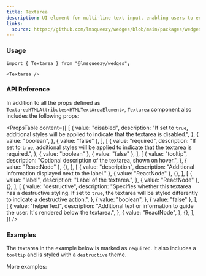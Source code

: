 ```yaml
---
title: Textarea
description: UI element for multi-line text input, enabling users to enter data or information.
links:
  source: https://github.com/lmsqueezy/wedges/blob/main/packages/wedges/src/components/Textarea/Textarea.tsx
---
```


<PreviewComponent name="textarea/preview" />

### Usage

```tsx
import { Textarea } from "@lmsqueezy/wedges";
```

```tsx showLineNumbers
<Textarea />
```

### API Reference

In addition to all the props defined as `TextareaHTMLAttributes<HTMLTextAreaElement>`, `Textarea` component also includes the following props:

<PropsTable
  content={[
    [
      {
        value: "disabled",
        description:
          "If set to `true`, additional styles will be applied to indicate that the textarea is disabled.",
      },
      {
        value: "boolean",
      },
      { value: "false" },
    ],
    [
      {
        value: "required",
        description:
          "If set to `true`, additional styles will be applied to indicate that the textarea is required.",
      },
      { value: "boolean" },
      { value: "false" },
    ],
    [
      {
        value: "tooltip",
        description: "Optional description of the textarea, shown on hover.",
      },
      { value: "ReactNode" },
      {},
    ],
    [
      { value: "description", description: "Additional information displayed next to the label." },
      { value: "ReactNode" },
      {},
    ],
    [
      {
        value: "label",
        description: "Label of the textarea.",
      },
      { value: "ReactNode" },
      {},
    ],
    [
      {
        value: "destructive",
        description:
          "Specifies whether this textarea has a destructive styling. If set to `true`, the textarea will be styled differently to indicate a destructive action.",
      },
      {
        value: "boolean",
      },
      { value: "false" },
    ],
    [
      {
        value: "helperText",
        description:
          "Additional text or information to guide the user. It's rendered below the textarea.",
      },
      {
        value: "ReactNode",
      },
      {},
    ],
  ]}
/>

### Examples

The textarea in the example below is marked as `required`. It also includes a `tooltip` and is styled with a `destructive` theme.

<PreviewComponent name="textarea/example-1" />

More examples:

<PreviewComponent name="textarea/example-2" />
